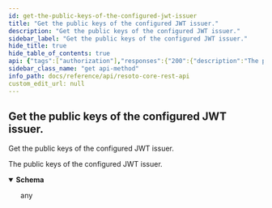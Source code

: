 ```yaml
---
id: get-the-public-keys-of-the-configured-jwt-issuer
title: "Get the public keys of the configured JWT issuer."
description: "Get the public keys of the configured JWT issuer."
sidebar_label: "Get the public keys of the configured JWT issuer."
hide_title: true
hide_table_of_contents: true
api: {"tags":["authorization"],"responses":{"200":{"description":"The public keys of the configured JWT issuer.","content":{"application/json":{"example":"{\n  \"keys\": [\n    {\n      \"alg\": \"sha256WithRSAEncryption\",\n      \"e\": \"AQAB\",\n      \"kid\": \"fDKvq05HG0...\",\n      \"kty\": \"RSA\",\n      \"n\": \"u7cp95GkUOj...\",\n      \"use\": \"sig\",\n      \"x5c\": [ \"MIIDoTCCAomgAw...\" ],\n      \"x5t\": \"DMpDIyR...\",\n      \"x5t#S256\": \"fDKvq05HG0Oz....\"\n    }\n  ]\n}\n"}}}},"description":"Get the public keys of the configured JWT issuer.","method":"get","path":"/.well-known/jwks.json","servers":[{"url":"https://{host}:{port}","variables":{"host":{"default":"localhost"},"port":{"default":"8900"}}}],"info":{"title":"Resoto Core REST API","version":"V1"},"postman":{"name":"Get the public keys of the configured JWT issuer.","description":{"type":"text/plain"},"url":{"path":[".well-known","jwks.json"],"host":["{{baseUrl}}"],"query":[],"variable":[]},"header":[{"key":"Accept","value":"application/json"}],"method":"GET"}}
sidebar_class_name: "get api-method"
info_path: docs/reference/api/resoto-core-rest-api
custom_edit_url: null
---
```



## Get the public keys of the configured JWT issuer.

Get the public keys of the configured JWT issuer.

<div><ApiTabs><TabItem label={"200"} value={"200"}><div>

The public keys of the configured JWT issuer.

</div><div><MimeTabs schemaType={"response"}><TabItem label={"application/json"} value={"application/json"}><SchemaTabs><TabItem label={"Schema"} value={"Schema"}><details style={{}} data-collapsed={false} open={true}><summary style={{"textAlign":"left"}}><strong>Schema</strong></summary><div style={{"textAlign":"left","marginLeft":"1rem"}}></div><ul style={{"marginLeft":"1rem"}}>any</ul></details></TabItem><TabItem label={"Example"} value={"Example"}><ResponseSamples responseExample={"{\n  \"keys\": [\n    {\n      \"alg\": \"sha256WithRSAEncryption\",\n      \"e\": \"AQAB\",\n      \"kid\": \"fDKvq05HG0...\",\n      \"kty\": \"RSA\",\n      \"n\": \"u7cp95GkUOj...\",\n      \"use\": \"sig\",\n      \"x5c\": [ \"MIIDoTCCAomgAw...\" ],\n      \"x5t\": \"DMpDIyR...\",\n      \"x5t#S256\": \"fDKvq05HG0Oz....\"\n    }\n  ]\n}\n"} language={"json"}></ResponseSamples></TabItem></SchemaTabs></TabItem></MimeTabs></div></TabItem></ApiTabs></div>
